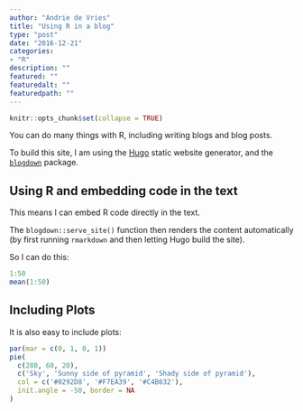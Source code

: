 ```yaml
---
author: "Andrie de Vries"
title: "Using R in a blog"
type: "post"
date: "2016-12-21"
categories: 
- "R"
description: ""
featured: ""
featuredalt: ""
featuredpath: ""
---
```


```r
knitr::opts_chunk$set(collapse = TRUE)
```

You can do many things with R, including writing blogs and blog posts.

To build this site, I am using the [Hugo](http://gohugo.io/) static website generator, and the [`blogdown`](https://github.com/rstudio/blogdown) package.

## Using R and embedding code in the text

This means I can embed R code directly in the text.

The `blogdown::serve_site()` function then renders the content automatically (by first running `rmarkdown` and then letting Hugo build the site).

So I can do this:

```r
1:50
mean(1:50)
```

## Including Plots

It is also easy to include plots:

```r
par(mar = c(0, 1, 0, 1))
pie(
  c(280, 60, 20),
  c('Sky', 'Sunny side of pyramid', 'Shady side of pyramid'),
  col = c('#0292D8', '#F7EA39', '#C4B632'),
  init.angle = -50, border = NA
)
```

